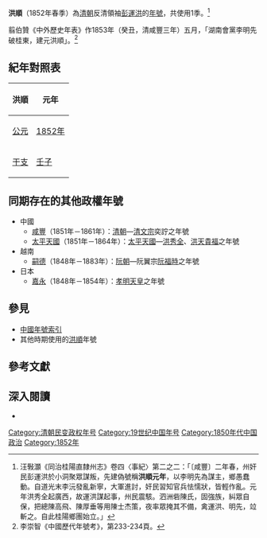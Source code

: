 {{Eranamebox|年号=洪順
|起讫时间= 1852年春季
|政权= 
|帝王= 彭運洪
|历时= 1季
|timeline= <timeline>
ImageSize  = width:200 height:50
PlotArea   = width:180 height:30 left:10 bottom:20
TimeAxis   = orientation:horizontal
DateFormat = yyyy
Period     = from:1644 till:1911
AlignBars  = early
ScaleMajor = increment:60 start:1644
Colors =
  id:canvas value:rgb(1,1,0.85)
BackgroundColors = canvas:canvas
PlotData =
  width:15 color:black
  bar:era from:start till:end
  bar:era from:1852 till:1852 color:red
</timeline>
|说明= <span style="color: red">洪順</span>在'''清朝'''時期的位置。
}}
'''洪順'''（1852年春季）為[[清朝|清朝]]反清領袖[[彭運洪|彭運洪]]的[[年號|年號]]，共使用1季。<ref>汪斅灝《同治桂陽直隸州志》卷四〈事紀〉第二之二：「〔咸豐〕二年春，州奸民彭運洪於小洞聚眾謀叛，先建偽號稱'''洪順元年'''，以李明先為謀主，鄉愚蠢動。自道光末李沅發亂新寧，大軍進討，奸民習知官兵怯懦狀，皆輕作亂。元年洪秀全起廣西，故運洪謀起事，州民震駭。泗洲砦陳氏，固強族，糾眾自保，把總陳高飛、陳厚垂等用陳士杰策，夜率眾掩其不備，禽運洪、明先，竝斬之。自此桂陽鄉團始立。」</ref>

翦伯贊《中外歷史年表》作1853年（癸丑，清咸豐三年）五月，「湖南會黨李明先破桂東，建元洪順」。<ref>李崇智《中國歷代年號考》，第233-234頁。</ref>

==紀年對照表==
{| class="wikitable"  style="text-align:center;"
!洪順!!元年
|-
![[公元|公元]]
|[[1852年|1852年]]
|-
![[干支|干支]]
|[[壬子|壬子]]
|}

==同期存在的其他政權年號== 
*中國
**[[咸豐|咸豐]]（1851年－1861年）：[[清朝|清朝]]—[[咸豐帝|清文宗]]奕詝之年號
**[[太平天國_(年號)|太平天國]]（1851年－1864年）：[[太平天國|太平天國]]—[[洪秀全|洪秀全]]、[[洪天貴福|洪天貴福]]之年號
*越南
**[[嗣德|嗣德]]（1848年－1883年）：[[阮朝|阮朝]]—阮翼宗[[阮福時|阮福時]]之年號
*日本
**[[嘉永_(日本)|嘉永]]（1848年－1854年）：[[孝明天皇|孝明天皇]]之年號

==參見==
*[[中国年号列表#清朝|中國年號索引]]
*其他時期使用的[[洪順|洪順]]年號

== 參考文獻 ==
{{Reflist}}

==深入閱讀==
<div>
*{{Cite book|author=李崇智|title=中国历代年号考|format=|url=|date=2004年12月|publisher=中华书局|location=北京|id=ISBN 7101025129}}
</div>

{{清朝年號}}

[[Category:清朝民变政权年号|Category:清朝民变政权年号]]
[[Category:19世纪中国年号|Category:19世纪中国年号]]
[[Category:1850年代中国政治|Category:1850年代中国政治]]
[[Category:1852年|Category:1852年]]